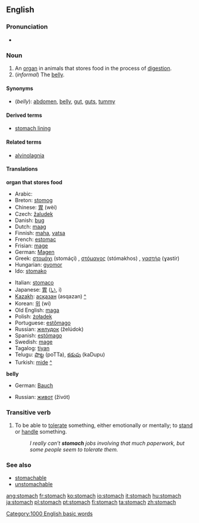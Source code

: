 ==English==
===Pronunciation===
*{{audio|en-us-stomach.ogg|Audio (US)}}

===Noun===
{{en-noun-reg}}

# An [[organ]] in animals that stores food in the process of [[digestion]].
# (''informal'') The [[belly]].

====Synonyms====
*(''belly''): [[abdomen]], [[belly]], [[gut]], [[guts]], [[tummy]]

====Derived terms====
*[[stomach lining]]

====Related terms====
*[[alvinolagnia]]

====Translations====
'''organ that stores food'''
{{top}}
*Arabic: {{ARchar|[[معدة]]}} {{Unicode|(máʕida)}}
*Breton: [[stomog]] {{m}}
*Chinese: [[胃]] (wèi)
*Czech: [[žaludek]] {{m}}
*Danish: [[bug#Danish|bug]] {{c}}
*Dutch: [[maag]] {{f}}
*Finnish: [[maha]], [[vatsa]]
*French: [[estomac]] {{m}}
*Frisian: [[mage]]
*German: [[Magen]] {{m}}
*Greek: [[στομάχι]] (stomáçi) {{n}}, [[στόμαχος]] (stómakhos) {{m}}, [[γαστήρ]] (ɣastír) {{m}}
*Hungarian: [[gyomor]]
*Ido: [[stomako]]
{{mid}}
*Italian: [[stomaco]] {{m}}
*Japanese: [[胃]] ([[い]], i)
*[[Kazakh]]: [[асқазан]] (asqazan) [[:kk:асқазан|^]]
*Korean: [[위]] (wi)
*Old English: [[maga#Old English|maga]] {{m}}
*Polish: [[żołądek]] {{m}}
*Portuguese: [[estômago]] {{m}}
*Russian: [[желудок]] (želúdok) {{m}}
*Spanish: [[estómago]] {{m}}
*Swedish: [[mage]]
*Tagalog: [[tiyan]]
*Telugu: [[పొట్ట]] (poTTa), [[కడుపు]] (kaDupu)
*Turkish: [[mide]] [[:tr:mide|^]]
{{bottom}}

'''belly'''
{{top}}
*German: [[Bauch]] {{m}}
{{mid}}
*Russian: [[живот]] (živót) {{m}}
{{bottom}}

===Transitive verb===
{{en-verb}}
# To be able to [[tolerate]] something, either emotionally or mentally; to [[stand]] or [[handle]] something.
#:''I really can’t '''stomach''' jobs involving that much paperwork, but some people seem to tolerate them.''

===See also===
*[[stomachable]]
*[[unstomachable]]

[[Category:1000 English basic words]]

[[ang:stomach]]
[[fr:stomach]]
[[ko:stomach]]
[[io:stomach]]
[[it:stomach]]
[[hu:stomach]]
[[ja:stomach]]
[[pl:stomach]]
[[pt:stomach]]
[[fi:stomach]]
[[ta:stomach]]
[[zh:stomach]]